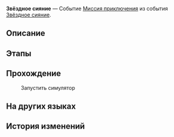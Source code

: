 {{Дополнить|Диалоги.}}
{{Миссия Инфобокс
|id              = 8023203
|Название        = 
|Изображение     = Миссия Освоения Звёздное сияние.png
|Тип             = Миссия приключения
|События         = Звёздное сияние
|Глава           = 
|Условия         = Завершена [[Миссия приключения]] ''[[Звёздное сияние]]''
|Персонажи       = Первопроходец
|СтартЛокация    = Главная контрольная зона
|Мир             = Космическая станция «Герта»
|Локации         = Главная контрольная зона
|Предыдущая      = 
|Следующая       = 
|Награды         = 
}}
'''Звёздное сияние''' — Событие [[Миссия приключения]] из события [[Звёздное сияние]].

==Описание==
{{Описание|<!--официальное описание из Перекрёстка судеб-->}}

==Этапы==


==Прохождение==
{{Дополнить}}


:{{Диалог|Бойцовский клуб}} Запустить симулятор

{{Диалог Конец}}

==На других языках==
{{На других языках
|en   = Stellar Shimmer
|zhs  = 星芒烁变
|zht  = 星芒爍變
|ja   = スターライト・フラッシュ
|ko   = 반짝이는 스타라이트
|es   = Centelleo estelar
|fr   = Éclat stellaire
|ru   = Звёздное сияние
|th   = เปลวแสงประกายดาว
|vi   = Ánh Sao Lấp Lánh
|de   = Stellarer Schimmer
|id   = Gemerlap Cahaya Bintang
|pt   = Brilho Estelar
}}

==История изменений==
{{История изменений|2.7}}
